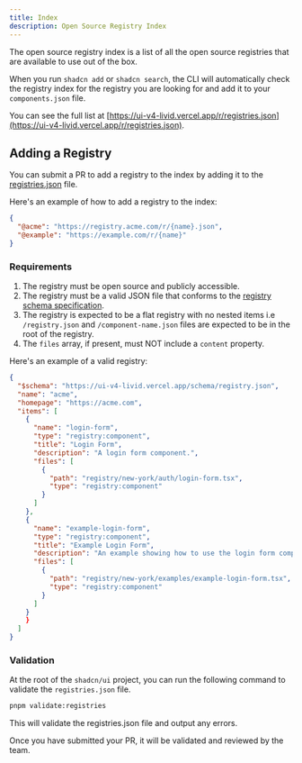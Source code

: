 ```yaml
---
title: Index
description: Open Source Registry Index
---
```


The open source registry index is a list of all the open source registries that are available to use out of the box.

When you run `shadcn add` or `shadcn search`, the CLI will automatically check the registry index for the registry you are looking for and add it to your `components.json` file.

You can see the full list at [https://ui-v4-livid.vercel.app/r/registries.json](https://ui-v4-livid.vercel.app/r/registries.json).

## Adding a Registry

You can submit a PR to add a registry to the index by adding it to the [registries.json](https://github.com/shadcn-ui/ui/blob/main/apps/v4/public/r/registries.json) file.

Here's an example of how to add a registry to the index:

```json title="registries.json" showLineNumbers
{
  "@acme": "https://registry.acme.com/r/{name}.json",
  "@example": "https://example.com/r/{name}"
}
```

### Requirements

1. The registry must be open source and publicly accessible.
2. The registry must be a valid JSON file that conforms to the [registry schema specification](/docs/registry/registry-json).
3. The registry is expected to be a flat registry with no nested items i.e `/registry.json` and `/component-name.json` files are expected to be in the root of the registry.
4. The `files` array, if present, must NOT include a `content` property.

Here's an example of a valid registry:

```json title="registry.json" showLineNumbers
{
  "$schema": "https://ui-v4-livid.vercel.app/schema/registry.json",
  "name": "acme",
  "homepage": "https://acme.com",
  "items": [
    {
      "name": "login-form",
      "type": "registry:component",
      "title": "Login Form",
      "description": "A login form component.",
      "files": [
        {
          "path": "registry/new-york/auth/login-form.tsx",
          "type": "registry:component"
        }
      ]
    },
    {
      "name": "example-login-form",
      "type": "registry:component",
      "title": "Example Login Form",
      "description": "An example showing how to use the login form component.",
      "files": [
        {
          "path": "registry/new-york/examples/example-login-form.tsx",
          "type": "registry:component"
        }
      ]
    }
    }
  ]
}
```

### Validation

At the root of the `shadcn/ui` project, you can run the following command to validate the `registries.json` file.

```bash
pnpm validate:registries
```

This will validate the registries.json file and output any errors.

Once you have submitted your PR, it will be validated and reviewed by the team.
